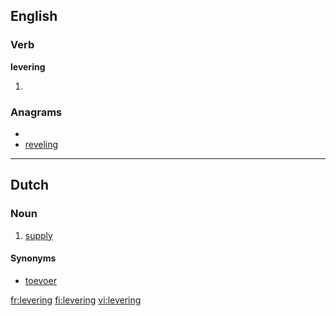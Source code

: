 ==English==

===Verb===
'''levering'''

# {{present participle of|[[lever]]}}

===Anagrams===
* {{alphagram|eegilnrv}}
* [[reveling#English|reveling]]

----

==Dutch==
===Noun===
{{infl|nl|noun|g=f|plural|leveringen}}
# [[supply]]

====Synonyms====
* [[toevoer]]

[[fr:levering]]
[[fi:levering]]
[[vi:levering]]